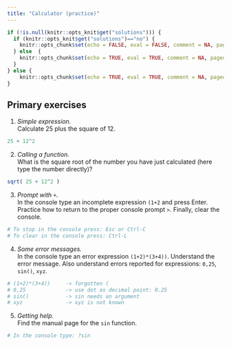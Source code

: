 ```yaml
---
title: "Calculator (practice)"
---
```


```r
if (!is.null(knitr::opts_knit$get("solutions"))) {
  if (knitr::opts_knit$get("solutions")=="no") {
    knitr::opts_chunk$set(echo = FALSE, eval = FALSE, comment = NA, paged.print=FALSE)
  } else  {
    knitr::opts_chunk$set(echo = TRUE, eval = TRUE, comment = NA, paged.print=FALSE)
  }
} else {
    knitr::opts_chunk$set(echo = TRUE, eval = TRUE, comment = NA, paged.print=FALSE)
}
```

## Primary exercises

1. *Simple expression.*  
Calculate 25 plus the square of 12.

```r
25 + 12^2
```

2. *Calling a function.*  
What is the square root of the number you have just calculated (here type the number directly)?

```r
sqrt( 25 + 12^2 )
```

3. *Prompt with `+`.*  
In the console type an incomplete expression `(1+2` and press Enter. Practice how to return to the proper console prompt `>`. Finally, clear the console.

```r
# To stop in the console press: Esc or Ctrl-C
# To clear in the console press: Ctrl-L
```

4. *Some error messages.*  
In the console type an error expression `(1+2)*(3+4))`. Understand the error message. Also understand errors reported for expressions: `0,25`, `sin()`, `xyz`.

```r
# (1+2)*(3+4))     -> forgotten (
# 0,25             -> use dot as decimal point: 0.25
# sin()            -> sin needs an argument
# xyz              -> xyz is not known
```

5. *Getting help.*  
Find the manual page for the `sin` function.

```r
# In the console type: ?sin
```

